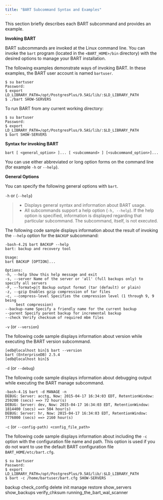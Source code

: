 ```yaml
---
title: "BART Subcommand Syntax and Examples"
---
```


<div id="using_bart_subcommands" class="registered_link"></div>

This section briefly describes each BART subcommand and provides an example.

**Invoking BART**

BART subcommands are invoked at the Linux command line. You can invoke the `bart` program (located in the `<BART_HOME>/bin` directory) with the desired options to manage your BART installation.

The following examples demonstrate ways of invoking BART. In these examples, the BART user account is named `bartuser`.

```
$ su bartuser
Password:
$ export
LD_LIBRARY_PATH=/opt/PostgresPlus/9.5AS/lib/:$LD_LIBRARY_PATH
$ ./bart SHOW-SERVERS
```

To run BART from any current working directory:

```
$ su bartuser
Password:
$ export
LD_LIBRARY_PATH=/opt/PostgresPlus/9.5AS/lib/:$LD_LIBRARY_PATH
$ bart SHOW-SERVERS
```

**Syntax for invoking BART**

```
bart [ <general_option> ]... [ <subcommand> ] [<subcommand_option>]...
```

You can use either abbreviated or long option forms on the command line (for example `-h` or `--help`).

**General Options**

You can specify the following general options with `bart`.

`-h` or (`--help`)

> -   Displays general syntax and information about BART usage.
> -   All subcommands support a help option (`-h, --help`). If the help option is specified, information is displayed regarding that particular subcommand. The subcommand, itself, is not executed.

The following code sample displays information about the result of invoking the `--help` option for the `BACKUP` subcommand:

```
-bash-4.2$ bart BACKUP --help
bart: backup and recovery tool

Usage:
bart BACKUP [OPTION]...

Options:
-h, --help Show this help message and exit
-s, --server Name of the server or 'all' (full backups only) to specify all servers
-F, --format=p|t Backup output format (tar (default) or plain)
-z, --gzip Enables gzip compression of tar files
-c, --compress-level Specifies the compression level (1 through 9, 9 being
     best compression)
--backup-name Specify a friendly name for the current backup
--parent Specify parent backup for incremental backup
--check Verify checksum of required mbm files
```

`-v` (or `--version`)

The following code sample displays information about version while executing the BART version subcommand.

```
[edb@localhost bin]$ bart --version
bart (EnterpriseDB) 2.5.4
[edb@localhost bin]$
```

`-d` (or `--debug`)

The following code sample displays information about debugging output while executing the BART manage subcommand.

```
-bash-4.1$ bart -d MANAGE -n
DEBUG: Server: acctg, Now: 2015-04-17 16:34:03 EDT, RetentionWindow:
259200 (secs) ==> 72 hour(s)
DEBUG: Server: dev, Now: 2015-04-17 16:34:03 EDT, RetentionWindow:
1814400 (secs) ==> 504 hour(s)
DEBUG: Server: hr, Now: 2015-04-17 16:34:03 EDT, RetentionWindow:
7776000 (secs) ==> 2160 hour(s)
```

`-c` (or `--config-path) <config_file_path>`

The following code sample displays information about including the `-c` option with the configuration file name and path. This option is used if you do not want to use the default BART configuration file `BART_HOME/etc/bart.cfg`.

```
$ su bartuser
Password:
$ export
LD_LIBRARY_PATH=/opt/PostgresPlus/9.5AS/lib/:$LD_LIBRARY_PATH
$ bart -c /home/bartuser/bart.cfg SHOW-SERVERS
```

<div class="toctree" maxdepth="5">

backup check_config delete init manage restore show_servers show_backups verify_chksum running_the_bart_wal_scanner

</div>
